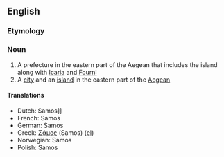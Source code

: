 ==English==
=== Etymology ===

=== Noun ===
#A prefecture in the eastern part of the Aegean that includes the island along with [[Icaria]] and [[Fourni]]
#A [[city]] and an [[island]] in the eastern part of the [[Aegean]]

==== Translations ====
*Dutch: Samos]]
*French: Samos
*German: Samos
*Greek: [[Σάμος]] (Samos) ([[:el:Σάμος|el]])
*Norwegian: Samos
*Polish: Samos

{{Wikipedia}}